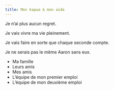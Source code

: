 ```yaml
---
title: Mon kapwa & mon aide
---
```

Je n’ai plus aucun regret.

Je vais vivre ma vie pleinement.

Je vais faire en sorte que chaque seconde compte.

Je ne serais pas le même Aaron sans eux.

- Ma famille
- Leurs amis
- Mes amis
- L’équipe de mon premier emploi
- L’équipe de mon deuxième emploi